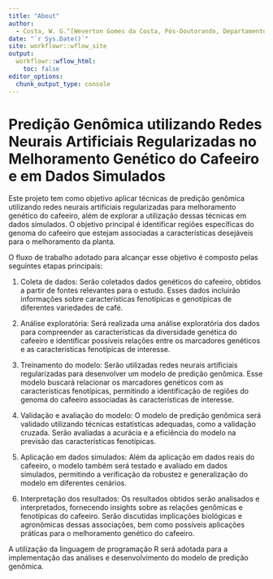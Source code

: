 ```yaml
---
title: "About"
author: 
  - Costa, W. G.^[Weverton Gomes da Costa, Pós-Doutorando, Departamento de Estatística - Universidade Federal de Viçosa, wevertonufv@gmail.com]
date: "`r Sys.Date()`"
site: workflowr::wflow_site
output:
  workflowr::wflow_html:
    toc: false
editor_options:
  chunk_output_type: console
---
```


# Predição Genômica utilizando Redes Neurais Artificiais Regularizadas no Melhoramento Genético do Cafeeiro e em Dados Simulados

Este projeto tem como objetivo aplicar técnicas de predição genômica utilizando redes neurais artificiais regularizadas para melhoramento genético do cafeeiro, além de explorar a utilização dessas técnicas em dados simulados. O objetivo principal é identificar regiões específicas do genoma do cafeeiro que estejam associadas a características desejáveis para o melhoramento da planta.

O fluxo de trabalho adotado para alcançar esse objetivo é composto pelas seguintes etapas principais:

1. Coleta de dados: Serão coletados dados genéticos do cafeeiro, obtidos a partir de fontes relevantes para o estudo. Esses dados incluirão informações sobre características fenotípicas e genotípicas de diferentes variedades de café.

2. Análise exploratória: Será realizada uma análise exploratória dos dados para compreender as características da diversidade genética do cafeeiro e identificar possíveis relações entre os marcadores genéticos e as características fenotípicas de interesse.

3. Treinamento do modelo: Serão utilizadas redes neurais artificiais regularizadas para desenvolver um modelo de predição genômica. Esse modelo buscará relacionar os marcadores genéticos com as características fenotípicas, permitindo a identificação de regiões do genoma do cafeeiro associadas às características de interesse.

4. Validação e avaliação do modelo: O modelo de predição genômica será validado utilizando técnicas estatísticas adequadas, como a validação cruzada. Serão avaliadas a acurácia e a eficiência do modelo na previsão das características fenotípicas.

5. Aplicação em dados simulados: Além da aplicação em dados reais do cafeeiro, o modelo também será testado e avaliado em dados simulados, permitindo a verificação da robustez e generalização do modelo em diferentes cenários.

6. Interpretação dos resultados: Os resultados obtidos serão analisados e interpretados, fornecendo insights sobre as relações genômicas e fenotípicas do cafeeiro. Serão discutidas implicações biológicas e agronômicas dessas associações, bem como possíveis aplicações práticas para o melhoramento genético do cafeeiro.

A utilização da linguagem de programação R será adotada para a implementação das análises e desenvolvimento do modelo de predição genômica.